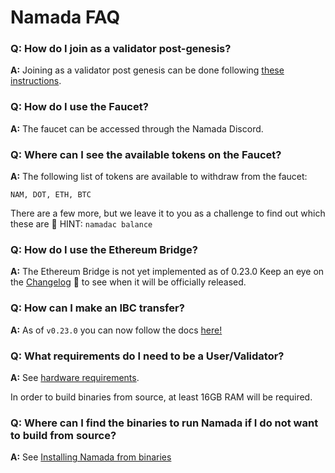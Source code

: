 # Namada FAQ

### **Q: How do I join as a validator post-genesis?**

**A:** Joining as a validator post genesis can be done following [these instructions](../../operators/validators/post-genesis-validator-setup.mdx).

### **Q: How do I use the Faucet?**
    
**A:** The faucet can be accessed through the Namada Discord.

### **Q: Where can I see the available tokens on the Faucet?**
    
**A:** The following list of tokens are available to withdraw from the faucet:
    
`NAM, DOT, ETH, BTC`

There are a few more, but we leave it to you as a challenge to find out which these are 🤔 
HINT: `namadac balance`

### **Q: How do I use the Ethereum Bridge?**
    
**A:** The Ethereum Bridge is not yet implemented as of 0.23.0 Keep an eye on the [Changelog](https://github.com/anoma/namada/tree/main/.changelog) 👀 to see when it will be officially released.

### **Q: How can I make an IBC transfer?**
    
**A:** As of `v0.23.0` you can now follow the docs [here!](../../users/ibc.mdx)

### **Q: What requirements do I need to be a User/Validator?**

**A:**  See [hardware requirements](../../operators/validators/hardware.mdx).

In order to build binaries from source, at least 16GB RAM will be required.

### **Q: Where can I find the binaries to run Namada if I do not want to build from source?**

**A:** See [Installing Namada from binaries](../../introduction/install/binaries.mdx)
